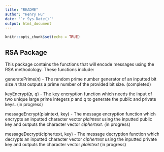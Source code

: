 ```yaml
---
title: "README"
author: "Henry Hu"
date: "`r Sys.Date()`"
output: html_document
---
```


```r
knitr::opts_chunk$set(echo = TRUE)
```

## RSA Package

This package contains the functions that will encode messages using the RSA methodology. These functions include:

generatePrime(*n*) - The random prime number generator of an inputted bit size *n* that outputs a prime number of the provided bit size. (completed)

keyEncrypt(*p, q*) - The key encryption function which needs the input of two unique large prime integers *p* and *q* to generate the public and private keys. (in progress)

messageEncrypt(plaintext, key) - The message encryption function which encrypts an inputted character vector *plaintext* using the inputted public key and outputs the character vector *ciphertext.* (in progress)

messageDecrypt(ciphertext, key) - The message decryption function which decrypts an inputted character vector *ciphertext* using the inputted private key and outputs the character vector *plaintext* (in progress)

